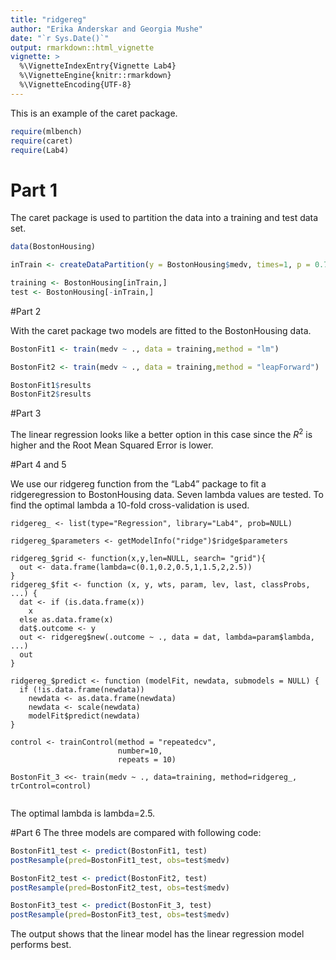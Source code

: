 ```yaml
---
title: "ridgereg"
author: "Erika Anderskar and Georgia Mushe"
date: "`r Sys.Date()`"
output: rmarkdown::html_vignette
vignette: >
  %\VignetteIndexEntry{Vignette Lab4}
  %\VignetteEngine{knitr::rmarkdown}
  %\VignetteEncoding{UTF-8}
---
```

This is an example of the caret package. 


```r
require(mlbench)
require(caret)
require(Lab4)
```

# Part 1
The caret package is used to partition the data into a training and test data set.
```r
data(BostonHousing)

inTrain <- createDataPartition(y = BostonHousing$medv, times=1, p = 0.75,list = FALSE)

training <- BostonHousing[inTrain,]
test <- BostonHousing[-inTrain,]
```

#Part 2

With the caret package two models are fitted to the BostonHousing data.

```r
BostonFit1 <- train(medv ~ ., data = training,method = "lm")

BostonFit2 <- train(medv ~ ., data = training,method = "leapForward")

BostonFit1$results
BostonFit2$results

```

#Part 3

The linear regression looks like a better option in this case since the $R^2$ is higher and the Root Mean Squared Error is lower. 

#Part 4 and 5

We use our ridgereg function from the "Lab4" package to fit a ridgeregression to BostonHousing data. Seven lambda values are tested. To find the optimal lambda a 10-fold cross-validation is used.

```Fit3
ridgereg_ <- list(type="Regression", library="Lab4", prob=NULL)

ridgereg_$parameters <- getModelInfo("ridge")$ridge$parameters

ridgereg_$grid <- function(x,y,len=NULL, search= "grid"){
  out <- data.frame(lambda=c(0.1,0.2,0.5,1,1.5,2,2.5))
}
ridgereg_$fit <- function (x, y, wts, param, lev, last, classProbs, ...) {
  dat <- if (is.data.frame(x)) 
    x
  else as.data.frame(x)
  dat$.outcome <- y
  out <- ridgereg$new(.outcome ~ ., data = dat, lambda=param$lambda, ...)
  out
}

ridgereg_$predict <- function (modelFit, newdata, submodels = NULL) {
  if (!is.data.frame(newdata)) 
    newdata <- as.data.frame(newdata)
    newdata <- scale(newdata)
    modelFit$predict(newdata)
}

control <- trainControl(method = "repeatedcv",
                        number=10,
                        repeats = 10)

BostonFit_3 <<- train(medv ~ ., data=training, method=ridgereg_, trControl=control)


```

 
The optimal lambda is lambda=2.5.

#Part 6
The three models are compared with following code:
```r
BostonFit1_test <- predict(BostonFit1, test)
postResample(pred=BostonFit1_test, obs=test$medv)

BostonFit2_test <- predict(BostonFit2, test)
postResample(pred=BostonFit2_test, obs=test$medv)

BostonFit3_test <- predict(BostonFit_3, test)
postResample(pred=BostonFit3_test, obs=test$medv)
```
The output shows that the linear model has the linear regression model performs best.











